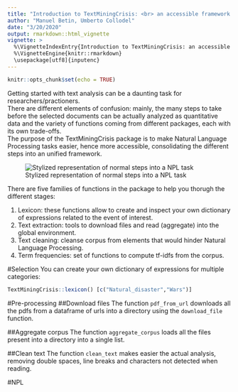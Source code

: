 ```yaml
---
title: "Introduction to TextMiningCrisis: <br> an accessible framework for Natural Language Processing"
author: "Manuel Betin, Umberto Collodel"
date: "3/20/2020"
output: rmarkdown::html_vignette
vignette: >
  %\VignetteIndexEntry{Introduction to TextMiningCrisis: an accessible framework for Natural Language Processing}
  %\VignetteEngine{knitr::rmarkdown}
  \usepackage[utf8]{inputenc}
---
```


```r
knitr::opts_chunk$set(echo = TRUE)
```

Getting started with text analysis can be a daunting task for researchers/practioners. <br> There are different elements of confusion: mainly, the many steps to take before the selected documents can be actually analyzed as quantitative data and the variety of functions coming from different packages, each with its own trade-offs. <br> 
The purpose of the TextMiningCrisis package is to make Natural Language Processing tasks easier, hence more accessible, consolidating the different steps into an unified framework.


![Stylized representation of normal steps into a NPL task](TextMiningCrisis_process.png)

There are five families of functions in the package to help you thorugh the different stages:
<ol>
  <li>Lexicon: these functions allow to create and inspect your own dictionary of expressions related to the event of interest.</li>
  <li>Text extraction: tools to download files and read (aggregate) into the global environment. </li>
  <li>Text cleaning: cleanse corpus from elements that would hinder Natural Language Processing.</li>
  <li>Term frequencies: set of functions to compute tf-idfs from the corpus.</li>
</ol>

#Selection
You can create your own dictionary of expressions for multiple categories:
```r
TextMiningCrisis::lexicon() [c("Natural_disaster","Wars")]
```

#Pre-processing
##Download files
The function ```pdf_from_url``` downloads all the pdfs from a dataframe of urls into a directory using the ```download_file``` function.

##Aggregate corpus
The function ```aggregate_corpus``` loads all the files present into a directory into a single list.

##Clean text
The function ```clean_text``` makes easier the actual analysis, removing double spaces, line breaks and characters not detected when reading.

#NPL




